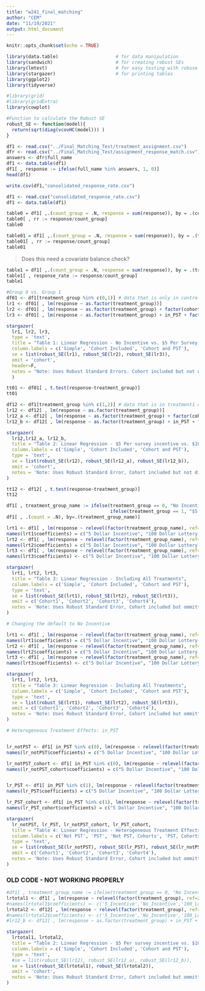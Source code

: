 ```yaml
---
title: "w241_final_matching"
author: "CEM"
date: "11/19/2021"
output: html_document
---
```


```r
knitr::opts_chunk$set(echo = TRUE)
```

```r
library(data.table)                     # for data manipulation 
library(sandwich)                       # for creating robust SEs 
library(lmtest)                         # for easy testing with robuse SEs
library(stargazer)                      # for printing tables 
library(ggplot2)
library(tidyverse)

#library(grid)
#library(gridExtra)
library(cowplot)
```

```r
#Function to calculate the Robust SE
robust_SE <- function(model){
  return(sqrt(diag(vcovHC(model))) )
}
```


```r
df1 <- read.csv("../Final_Matching_Test/treatment_assignment.csv")
dfr <- read.csv("../Final_Matching_Test/assignment_response_match.csv")
answers <- dfr$full_name
df1 <- data.table(df1)
df1[ , response := ifelse(full_name %in% answers, 1, 0)]
head(df1)
```
```r
write.csv(df1,"consolidated_response_rate.csv")
```


```r
df1 <- read.csv("consolidated_response_rate.csv")
df1 <- data.table(df1)
```



```r
table0 = df1[ ,.(count_group = .N, response = sum(response)), by = .(cohort,treatment_group)]
table0[ , rr := response/count_group]
table0
```

```r
table01 = df1[ ,.(count_group = .N, response = sum(response)), by = .(treatment_group, in_PST)]
table01[ , rr := response/count_group]
table01
```

> Does this need a covariate balance check?


```r
table1 = df1[ ,.(count_group = .N, response = sum(response)), by = .(treatment_group)]
table1[ , response_rate := response/count_group]
table1
```


```r
#Group 0 vs. Group 1
df01 <- df1[treatment_group %in% c(0,1)] # data that is only in control or treatment 1
lr1 <- df01[ , lm(response ~ as.factor(treatment_group))]
lr2 <- df01[ , lm(response ~ as.factor(treatment_group) + factor(cohort))]
lr3 <- df01[ , lm(response ~ as.factor(treatment_group) + in_PST + factor(cohort))]

stargazer(
  lr1, lr2, lr3,
  type = 'text',
  title = "Table 1: Linear Regression - No Incentive vs. $5 Per Survey Incentive",
  column.labels = c('Simple', 'Cohort Included', 'Cohort and PST'),
  se = list(robust_SE(lr1), robust_SE(lr2), robust_SE(lr3)), 
  omit = 'cohort',
  header=F,
  notes = "Note: Uses Robust Standard Errors. Cohort included but not displayed in model 2 and 3."
  )
```

```r
tt01 <- df01[ , t.test(response~treatment_group)]
tt01
```



```r
df12 <- df1[treatment_group %in% c(1,2)] # data that is in treatment1 or treatment2
lr12 <- df12[ , lm(response ~ as.factor(treatment_group))]
lr12_a <- df12[ , lm(response ~ as.factor(treatment_group) + factor(cohort))]
lr12_b <- df12[ , lm(response ~ as.factor(treatment_group) + in_PST + factor(cohort))]

stargazer(
  lr12,lr12_a, lr12_b,
  title = "Table 2: Linear Regression - $5 Per survey incentive vs. $100 Lottery win",
  column.labels = c('Simple', 'Cohort Included', 'Cohort and PST'),
  type = 'text',
  se = list(robust_SE(lr12), robust_SE(lr12_a), robust_SE(lr12_b)),
  omit = 'cohort',
  notes = 'Note: Uses Robust Standard Error, Cohort included but not displayed in Model 2 and 3.'
)
```

```r
tt12 <- df12[ , t.test(response~treatment_group)]
tt12
```



```r
df1[ , treatment_group_name := ifelse(treatment_group == 0, "No Incentive", 
                                      ifelse(treatment_group == 1, "$5 Incentive", "$100 Lottery"))]
df1[ , .(count = .N), by=.(treatment_group_name)]
```



```r
lrt1 <- df1[ , lm(response ~ relevel(factor(treatment_group_name), ref='$5 Incentive'))]
names(lrt1$coefficients) = c("5 Dollar Incentive", "100 Dollar Lottery Incentive", "No Incentive")
lrt2 <- df1[ , lm(response ~ relevel(factor(treatment_group_name), ref='$5 Incentive') + factor(cohort))]
names(lrt2$coefficients) = c("5 Dollar Incentive", "100 Dollar Lottery Incentive", "No Incentive", "Cohort1", "Cohort2", "Cohort3", "Cohort4")
lrt3 <- df1[ , lm(response ~ relevel(factor(treatment_group_name), ref='$5 Incentive') + in_PST + factor(cohort))]
names(lrt3$coefficients) <- c("5 Dollar Incentive", "100 Dollar Lottery Incentive", "No Incentive","in_PST", 'Cohort1', 'Cohort2', 'Cohort3', 'Cohort4')

stargazer(
  lrt1, lrt2, lrt3,
  title = "Table 3: Linear Regression - Including All Treatments",
  column.labels = c('Simple', 'Cohort Included', 'Cohort and PST'),
  type = 'text',
  se = list(robust_SE(lrt1), robust_SE(lrt2), robust_SE(lrt3)),
  omit = c('Cohort1', 'Cohort2', 'Cohort3', 'Cohort4'),
  notes = 'Note: Uses Robust Standard Error, Cohort included but ommitted in Model 2 and 3.'
)
```


```r

# Changing the default to No Incentive

lrt1 <- df1[ , lm(response ~ relevel(factor(treatment_group_name), ref='No Incentive'))]
names(lrt1$coefficients) = c("5 Dollar Incentive", "100 Dollar Lottery Incentive", "No Incentive")
lrt2 <- df1[ , lm(response ~ relevel(factor(treatment_group_name), ref='No Incentive') + factor(cohort))]
names(lrt2$coefficients) = c("5 Dollar Incentive", "100 Dollar Lottery Incentive", "No Incentive", "Cohort1", "Cohort2", "Cohort3", "Cohort4")
lrt3 <- df1[ , lm(response ~ relevel(factor(treatment_group_name), ref='No Incentive') + in_PST + factor(cohort))]
names(lrt3$coefficients) <- c("5 Dollar Incentive", "100 Dollar Lottery Incentive", "No Incentive","in_PST", 'Cohort1', 'Cohort2', 'Cohort3', 'Cohort4')

stargazer(
  lrt1, lrt2, lrt3,
  title = "Table 3: Linear Regression - Including All Treatments",
  column.labels = c('Simple', 'Cohort Included', 'Cohort and PST'),
  type = 'text',
  se = list(robust_SE(lrt1), robust_SE(lrt2), robust_SE(lrt3)),
  omit = c('Cohort1', 'Cohort2', 'Cohort3', 'Cohort4'),
  notes = 'Note: Uses Robust Standard Error, Cohort included but ommitted in Model 2 and 3.'
)
```

```r
# Heterogeneous Treatment Effects: in_PST 


lr_notPST <- df1[ in_PST %in% c(0), lm(response ~ relevel(factor(treatment_group_name), ref='$5 Incentive'))]
names(lr_notPST$coefficients) = c("5 Dollar Incentive", "100 Dollar Lottery Incentive", "No Incentive")

lr_notPST_cohort <- df1[ in_PST %in% c(0), lm(response ~ relevel(factor(treatment_group_name), ref='$5 Incentive') + factor(cohort))]
names(lr_notPST_cohort$coefficients) = c("5 Dollar Incentive", "100 Dollar Lottery Incentive", "No Incentive", "Cohort1", "Cohort2", "Cohort3", "Cohort4")


lr_PST <- df1[ in_PST %in% c(1), lm(response ~ relevel(factor(treatment_group_name), ref='$5 Incentive'))]
names(lr_PST$coefficients) = c("5 Dollar Incentive", "100 Dollar Lottery Incentive", "No Incentive")

lr_PST_cohort <- df1[ in_PST %in% c(1), lm(response ~ relevel(factor(treatment_group_name), ref='$5 Incentive') + factor(cohort))]
names(lr_PST_cohort$coefficients) = c("5 Dollar Incentive", "100 Dollar Lottery Incentive", "No Incentive", "Cohort1", "Cohort2", "Cohort3", "Cohort4")

stargazer(
  lr_notPST, lr_PST, lr_notPST_cohort, lr_PST_cohort,
  title = "Table 4: Linear Regression - Heterogeneous Treatment Effects for being in PST",
  column.labels = c('Not PST', 'PST', 'Not PST, Cohorts', 'PST, Cohorts'),
  type = 'text',
  se = list(robust_SE(lr_notPST), robust_SE(lr_PST), robust_SE(lr_notPST_cohort), robust_SE(lr_PST_cohort)),
  omit = c('Cohort1', 'Cohort2', 'Cohort3', 'Cohort4'),
  notes = 'Note: Uses Robust Standard Error, Cohort included but ommitted in Model 3 and 4.'
)

```


### OLD CODE - NOT WORKING PROPERLY

```r
#df1[ , treatment_group_name := ifelse(treatment_group == 0, "No Incentive", ifelse(treatment_group == 1, "$5 Incentive", "$100 Lottery"))]
lrtotal1 <- df1[ , lm(response ~ relevel(factor(treatment_group), ref=2))]
#names(lrtotal1$coefficients) <- c('5_Incentive','No_Incentive','100_Lottery')
lrtotal2 <- df12[ , lm(response ~ relevel(factor(treatment_group), ref=1) + factor(cohort))]
#names(lrtotal2$coefficients) <- c('5_Incentive','No_Incentive','100_Lottery', 'Cohort1', 'Cohort2', 'Cohort3')
#lr12_b <- df12[ , lm(response ~ as.factor(treatment_group) + in_PST + factor(cohort))]

stargazer(
  lrtotal1, lrtotal2,
  title = "Table 2: Linear Regression - $5 Per survey incentive vs. $100 Lottery win",
  column.labels = c('Simple', 'Cohort Included', 'Cohort and PST'),
  type = 'text',
  #se = list(robust_SE(lr12), robust_SE(lr12_a), robust_SE(lr12_b)),
  se = list(robust_SE(lrtotal1), robust_SE(lrtotal2)),
  omit = 'cohort',
  notes = 'Note: Uses Robust Standard Error, Cohort included but ommitted in Model 2 and 3.'
)
```







